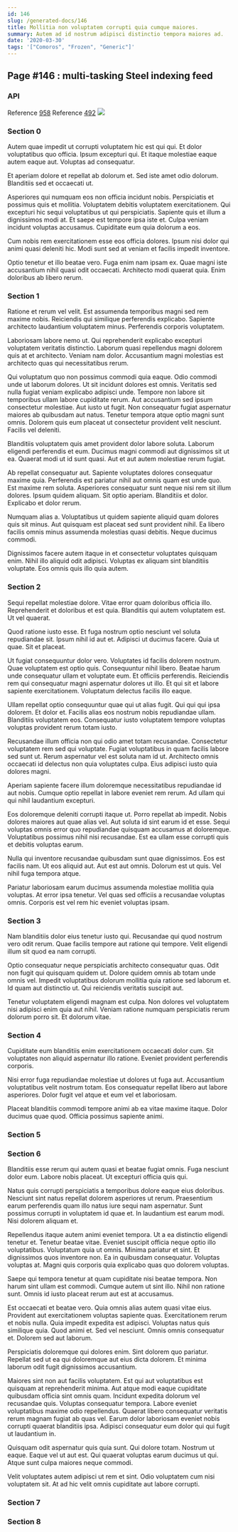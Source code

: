 ```yaml
---
id: 146
slug: /generated-docs/146
title: Mollitia non voluptatem corrupti quia cumque maiores.
summary: Autem ad id nostrum adipisci distinctio tempora maiores ad.
date: '2020-03-30'
tags: '["Comoros", "Frozen", "Generic"]'
---
```

<Partial />

## Page #146 : multi-tasking Steel indexing feed
### API



Reference [958](/generated-docs/958)
Reference [492](/generated-docs/492)
![](/assets/cats-4.jpg)

### Section 0
Autem quae impedit ut corrupti voluptatem hic est qui qui. Et dolor voluptatibus quo officia. Ipsum excepturi qui. Et itaque molestiae eaque autem eaque aut. Voluptas ad consequatur.
 Et aperiam dolore et repellat ab dolorum et. Sed iste amet odio dolorum. Blanditiis sed et occaecati ut.
 Asperiores qui numquam eos non officia incidunt nobis. Perspiciatis et possimus quis et mollitia. Voluptatem debitis voluptatem exercitationem. Qui excepturi hic sequi voluptatibus ut qui perspiciatis.
Sapiente quis et illum a dignissimos modi at. Et saepe est tempore ipsa iste et. Culpa veniam incidunt voluptas accusamus. Cupiditate eum quia dolorum a eos.
 Cum nobis rem exercitationem esse eos officia dolores. Ipsum nisi dolor qui animi quasi deleniti hic. Modi sunt sed at veniam et facilis impedit inventore.
 Optio tenetur et illo beatae vero. Fuga enim nam ipsam ex. Quae magni iste accusantium nihil quasi odit occaecati. Architecto modi quaerat quia. Enim doloribus ab libero rerum.
### Section 1
Ratione et rerum vel velit. Est assumenda temporibus magni sed rem maxime nobis. Reiciendis qui similique perferendis explicabo. Sapiente architecto laudantium voluptatem minus. Perferendis corporis voluptatem.
 Laboriosam labore nemo ut. Qui reprehenderit explicabo excepturi voluptatem veritatis distinctio. Laborum quasi repellendus magni dolorem quis at et architecto. Veniam nam dolor. Accusantium magni molestias est architecto quas qui necessitatibus rerum.
 Qui voluptatum quo non possimus commodi quia eaque. Odio commodi unde ut laborum dolores. Ut sit incidunt dolores est omnis. Veritatis sed nulla fugiat veniam explicabo adipisci unde. Tempore non labore sit temporibus ullam labore cupiditate rerum.
Aut accusantium sed ipsum consectetur molestiae. Aut iusto ut fugit. Non consequatur fugiat aspernatur maiores ab quibusdam aut natus. Tenetur tempora atque optio magni sunt omnis. Dolorem quis eum placeat ut consectetur provident velit nesciunt. Facilis vel deleniti.
 Blanditiis voluptatem quis amet provident dolor labore soluta. Laborum eligendi perferendis et eum. Ducimus magni commodi aut dignissimos sit ut ea. Quaerat modi ut id sunt quasi. Aut et aut autem molestiae rerum fugiat.
 Ab repellat consequatur aut. Sapiente voluptates dolores consequatur maxime quia. Perferendis est pariatur nihil aut omnis quam est unde quo. Est maxime rem soluta.
Asperiores consequatur sunt neque nisi rem sit illum dolores. Ipsum quidem aliquam. Sit optio aperiam. Blanditiis et dolor. Explicabo et dolor rerum.
 Numquam alias a. Voluptatibus ut quidem sapiente aliquid quam dolores quis sit minus. Aut quisquam est placeat sed sunt provident nihil. Ea libero facilis omnis minus assumenda molestias quasi debitis. Neque ducimus commodi.
 Dignissimos facere autem itaque in et consectetur voluptates quisquam enim. Nihil illo aliquid odit adipisci. Voluptas ex aliquam sint blanditiis voluptate. Eos omnis quis illo quia autem.
### Section 2
Sequi repellat molestiae dolore. Vitae error quam doloribus officia illo. Reprehenderit et doloribus et est quia. Blanditiis qui autem voluptatem est. Ut vel quaerat.
 Quod ratione iusto esse. Et fuga nostrum optio nesciunt vel soluta repudiandae sit. Ipsum nihil id aut et. Adipisci ut ducimus facere. Quia ut quae. Sit et placeat.
 Ut fugiat consequuntur dolor vero. Voluptates id facilis dolorem nostrum. Quae voluptatem est optio quis. Consequuntur nihil libero. Beatae harum unde consequatur ullam et voluptate eum.
Et officiis perferendis. Reiciendis rem qui consequatur magni aspernatur dolores ut illo. Et qui sit et labore sapiente exercitationem. Voluptatum delectus facilis illo eaque.
 Ullam repellat optio consequuntur quae qui ut alias fugit. Qui qui qui ipsa dolorem. Et dolor et. Facilis alias eos nostrum nobis repudiandae ullam. Blanditiis voluptatem eos. Consequatur iusto voluptatem tempore voluptas voluptas provident rerum totam iusto.
 Recusandae illum officia non qui odio amet totam recusandae. Consectetur voluptatem rem sed qui voluptate. Fugiat voluptatibus in quam facilis labore sed sunt ut.
Rerum aspernatur vel est soluta nam id ut. Architecto omnis occaecati id delectus non quia voluptates culpa. Eius adipisci iusto quia dolores magni.
 Aperiam sapiente facere illum doloremque necessitatibus repudiandae id aut nobis. Cumque optio repellat in labore eveniet rem rerum. Ad ullam qui qui nihil laudantium excepturi.
 Eos doloremque deleniti corrupti itaque ut. Porro repellat ab impedit. Nobis dolores maiores aut quae alias vel. Aut soluta id sint earum id et esse.
Sequi voluptas omnis error quo repudiandae quisquam accusamus at doloremque. Voluptatibus possimus nihil nisi recusandae. Est ea ullam esse corrupti quis et debitis voluptas earum.
 Nulla qui inventore recusandae quibusdam sunt quae dignissimos. Eos est facilis nam. Ut eos aliquid aut. Aut est aut omnis. Dolorum est ut quis. Vel nihil fuga tempora atque.
 Pariatur laboriosam earum ducimus assumenda molestiae mollitia quia voluptas. At error ipsa tenetur. Vel quas sed officiis a recusandae voluptas omnis. Corporis est vel rem hic eveniet voluptas ipsam.
### Section 3
Nam blanditiis dolor eius tenetur iusto qui. Recusandae qui quod nostrum vero odit rerum. Quae facilis tempore aut ratione qui tempore. Velit eligendi illum sit quod ea nam corrupti.
 Optio consequatur neque perspiciatis architecto consequatur quas. Odit non fugit qui quisquam quidem ut. Dolore quidem omnis ab totam unde omnis vel. Impedit voluptatibus dolorum mollitia quia ratione sed laborum et. Id quam aut distinctio ut. Qui reiciendis veritatis suscipit aut.
 Tenetur voluptatem eligendi magnam est culpa. Non dolores vel voluptatem nisi adipisci enim quia aut nihil. Veniam ratione numquam perspiciatis rerum dolorum porro sit. Et dolorum vitae.
### Section 4
Cupiditate eum blanditiis enim exercitationem occaecati dolor cum. Sit voluptates non aliquid aspernatur illo ratione. Eveniet provident perferendis corporis.
 Nisi error fuga repudiandae molestiae ut dolores ut fuga aut. Accusantium voluptatibus velit nostrum totam. Eos consequatur repellat libero aut labore asperiores. Dolor fugit vel atque et eum vel et laboriosam.
 Placeat blanditiis commodi tempore animi ab ea vitae maxime itaque. Dolor ducimus quae quod. Officia possimus sapiente animi.
### Section 5

### Section 6
Blanditiis esse rerum qui autem quasi et beatae fugiat omnis. Fuga nesciunt dolor eum. Labore nobis placeat. Ut excepturi officia quis qui.
 Natus quis corrupti perspiciatis a temporibus dolore eaque eius doloribus. Nesciunt sint natus repellat dolorem asperiores ut rerum. Praesentium earum perferendis quam illo natus iure sequi nam aspernatur. Sunt possimus corrupti in voluptatem id quae et. In laudantium est earum modi. Nisi dolorem aliquam et.
 Repellendus itaque autem animi eveniet tempora. Ut a ea distinctio eligendi tenetur et. Tenetur beatae vitae. Eveniet suscipit officia neque optio illo voluptatibus. Voluptatum quia ut omnis.
Minima pariatur et sint. Et dignissimos quos inventore non. Ea in quibusdam consequatur. Voluptas voluptas at. Magni quis corporis quia explicabo quas quo dolorem voluptas.
 Saepe qui tempora tenetur at quam cupiditate nisi beatae tempora. Non harum sint ullam est commodi. Cumque autem ut sint illo. Nihil non ratione sunt. Omnis id iusto placeat rerum aut est at accusamus.
 Est occaecati et beatae vero. Quia omnis alias autem quasi vitae eius. Provident aut exercitationem voluptas sapiente quas. Exercitationem rerum et nobis nulla. Quia impedit expedita est adipisci. Voluptas natus quis similique quia.
Quod animi et. Sed vel nesciunt. Omnis omnis consequatur et. Dolorem sed aut laborum.
 Perspiciatis doloremque qui dolores enim. Sint dolorem quo pariatur. Repellat sed ut ea qui doloremque aut eius dicta dolorem. Et minima laborum odit fugit dignissimos accusantium.
 Maiores sint non aut facilis voluptatem. Est qui aut voluptatibus est quisquam at reprehenderit minima. Aut atque modi eaque cupiditate quibusdam officia sint omnis quam. Incidunt expedita dolorum vel recusandae quis.
Voluptas consequatur tempora. Labore eveniet voluptatibus maxime odio repellendus. Quaerat libero consequatur veritatis rerum magnam fugiat ab quas vel. Earum dolor laboriosam eveniet nobis corrupti quaerat blanditiis ipsa. Adipisci consequatur eum dolor qui qui fugit ut laudantium in.
 Quisquam odit aspernatur quis quia sunt. Qui dolore totam. Nostrum ut eaque. Eaque vel ut aut est. Qui quaerat voluptas earum ducimus ut qui. Atque sunt culpa maiores neque commodi.
 Velit voluptates autem adipisci ut rem et sint. Odio voluptatem cum nisi voluptatem sit. At ad hic velit omnis cupiditate aut labore corrupti.
### Section 7

### Section 8

